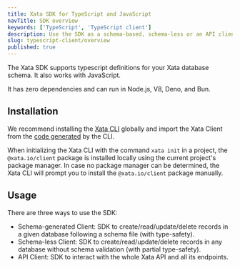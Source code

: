 ```yaml
---
title: Xata SDK for TypeScript and JavaScript
navTitle: SDK overview
keywords: ['TypeScript', 'TypeScript client']
description: Use the SDK as a schema-based, schema-less or an API client
slug: typescript-client/overview
published: true
---
```


The Xata SDK supports typescript definitions for your Xata database schema. It also works with JavaScript.

It has zero dependencies and can run in Node.js, V8, Deno, and Bun.

## Installation

We recommend installing the [Xata CLI](/docs/developer-guide/cli) globally and import the Xata Client from the [code generated](/docs/developer-guide/cli#codegen) by the CLI.

When initializing the Xata CLI with the command `xata init` in a project, the `@xata.io/client` package is installed locally using the current project's package manager. In case no package manager can be determined, the Xata CLI will prompt you to install the `@xata.io/client` package manually.

## Usage

There are three ways to use the SDK:

- Schema-generated Client: SDK to create/read/update/delete records in a given database following a schema file (with type-safety).
- Schema-less Client: SDK to create/read/update/delete records in any database without schema validation (with partial type-safety).
- API Client: SDK to interact with the whole Xata API and all its endpoints.

